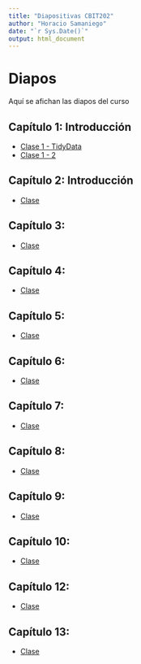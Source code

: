 ```yaml
---
title: "Diapositivas CBIT202"
author: "Horacio Samaniego"
date: "`r Sys.Date()`"
output: html_document
---
```


#  Diapos

Aquí se afichan las diapos del curso

## Capítulo 1: Introducción 
* [Clase 1 - TidyData](Diapos/Clase1/Clase1TidyData.html)
* [Clase 1 - 2](Diapos/Clase1/Clase1_2-dplyr.html)

## Capítulo 2: Introducción 
* [Clase]()

## Capítulo 3:
* [Clase]()

## Capítulo 4:
* [Clase]()

## Capítulo 5:
* [Clase]()

## Capítulo 6:
* [Clase]()

## Capítulo 7:
* [Clase]()

## Capítulo 8:
* [Clase]()

## Capítulo 9:
* [Clase]()

## Capítulo 10:
* [Clase]()

## Capítulo 12:
* [Clase]()

## Capítulo 13:
* [Clase]()

